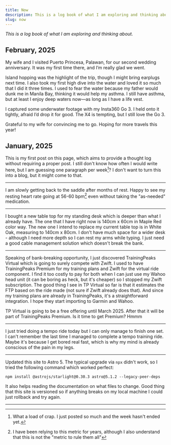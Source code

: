 ```yaml
---
title: Now
description: This is a log book of what I am exploring and thinking about.
slug: now
---
```


*This is a log book of what I am exploring and thinking about.* 

## February, 2025

My wife and I visited Puerto Princesa, Palawan, for our second wedding anniversary. It was my first time there, and I’m really glad we went.

Island hopping was the highlight of the trip, though I might bring earplugs next time. I also took my first high dive into the water and loved it so much that I did it three times. I used to fear the water because my father would dunk me in Manila Bay, thinking it would help my asthma. I still have asthma, but at least I enjoy deep waters now—as long as I have a life vest.

I captured some underwater footage with my Insta360 Go 3. I held onto it tightly, afraid I’d drop it for good. The X4 is tempting, but I still love the Go 3.

Grateful to my wife for convincing me to go. Hoping for more travels this year!

## January, 2025

This is my first post on this page, which aims to provide a thought log without requiring a proper post. I still don't know how often I would write here, but I am guessing one paragraph per week[^1]? I don't want to turn this into a blog, but it might come to that.

---

I am slowly getting back to the saddle after months of rest. Happy to see my resting heart rate going at 56-60 bpm[^2] even without taking the "as-needed" medication.

---

I bought a new table top for my standing desk which is deeper than what I already have. The one that I have right now is 140cm x 60cm in Maple Red color way. The new one I intend to replace my current table top is in White Oak, measuring to 140cm x 80cm. I don't have much space for a wider desk - although I need more depth so I can rest my arms while typing. I just need a good cable management solution which doesn't break the bank.

---

Speaking of bank-breaking opportunity, I just discovered TrainingPeaks Virtual which is going to surely compete with Zwift. I used to have TrainingPeaks Premium for my training plans and Zwift for the virtual ride component. I find it too costly to pay for both when I can just use my Wahoo head unit (it can be boring as heck, but it's cheaper) so I stopped my Zwift subscription. The good thing I see in TP Virtual so far is that it estimates the FTP based on the ride made (not sure if Zwift already does that). And since my training plans are already in TrainingPeaks, it's a straightforward integration. I hope they start importing to Garmin and Wahoo.

TP Virtual is going to be a free offering until March 2025. After that it will be part of TrainingPeaks Premium. Is it time to get Premium? Hmmm

---

I just tried doing a tempo ride today but I can only manage to finish one set. I can't remember the last time I managed to complete a tempo training ride. Maybe it's because I get bored real fast, which is why my mind is already conscious of the pain in my legs. 

---

Updated this site to Astro 5. The typical upgrade via `npx` didn't work, so I tried the following command which worked perfect:

```
npm install @astrojs/starlight@0.30.3 astro@5.1.2 --legacy-peer-deps
```

It also helps reading the documentation on what files to change. Good thing that this site is versioned so if anything breaks on my local machine I could just rollback and try again.

---



[^1]: What a load of crap. I just posted so much and the week hasn't ended yet.
[^2]: I have been relying to this metric for years, although I also understand that this is not the "metric to rule them all"